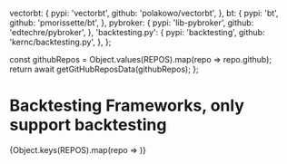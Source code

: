 
  vectorbt: {
    pypi: 'vectorbt',
    github: 'polakowo/vectorbt',
  },
  bt: {
    pypi: 'bt',
    github: 'pmorissette/bt',
  },
  pybroker: {
    pypi: 'lib-pybroker',
    github: 'edtechre/pybroker',
  },
  'backtesting.py': {
    pypi: 'backtesting',
    github: 'kernc/backtesting.py',
  },
};

  const githubRepos = Object.values(REPOS).map(repo => repo.github);
  return await getGitHubReposData(githubRepos);
};

# Backtesting Frameworks, only support backtesting
<ReposTable />
{Object.keys(REPOS).map(repo => <LibBlock repo={repo} REPOS={REPOS} />)}
